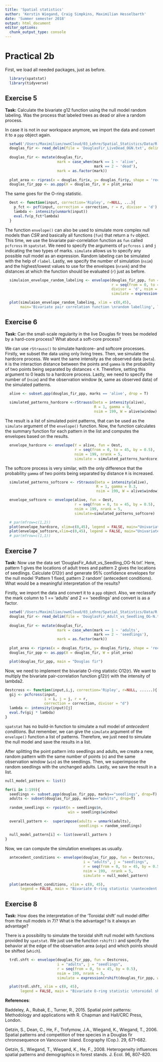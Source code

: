 ```yaml
---
title: 'Spatial statistics'	
author: 'Kerstin Wiegand, Craig Simpkins, Maximilian Hesselbarth'	
date: 'Summer semester 2018'	
output: html_document
editor_options: 
  chunk_output_type: console
---
```

# Practical 2b

First, we load all needed packages, just as before.

```r
  library(spatstat)
  library(tidyverse)
```

## Exercise 5 
__Task:__ Calculate the bivariate g12 function using the null model random labeling. Was the process that labeled trees as dead or alive a random process. 

In case it is not in our workspace anymore, we import the data and convert it to a `ppp` object again.

```r
  setwd('/Users/Maximilian/ownCloud/03_Lehre/Spatial_Statistics/Data/R')
  douglas_fir <- read_delim(file = 'DouglasFir_LiveDead_OGN.txt', delim = ';')
  
  douglas_fir <- mutate(douglas_fir,
                        mark = case_when(mark == 1 ~ 'alive',
                                         mark == 2 ~ 'dead'),
                        mark = as.factor(mark))
  
  plot_area <- ripras(x = douglas_fir$x, y= douglas_fir$y, shape = 'rectangle')
  douglas_fir_ppp <- as.ppp(X = douglas_fir, W = plot_area)
```

The same goes for the O-ring statistic.

```r
  Oest <- function(input, correction='Ripley', r=NULL, ...){
    p_fct <- pcf(input, correction = correction, r = r, divisor = 'd')
    lambda <- intensity(unmark(input))
    eval.fv(p_fct*lambda)
  }
```

The function `envelope()` can also be used to simulate more complex null models than _CSR_ and basically all functions (`fun`) that return a `fv` object. This time, we use the bivariate pair-correlation function as `fun` called `pcfcross` in `spatstat`. We need to specify the arguments of `pcfcross` `i` and `j` indicating the two types of marks. `simulate` allows us to specify any possible null model as an expression. Random labeling can be simulated with the help of `rlabel`. Lastly, we specify the number of simulation (`nsim`) and the highest/lowest values to use for the envelopes (`nrank`) and the distances at which the function should be evaluated (`r`) just as before.

```r
  simulaion_envelope_random_labeling <- envelope(douglas_fir_ppp, fun = pcfcross, i = 'alive', j = 'dead', 
                                                 r = seq(from = 0, to = 45, by = 0.5),
                                                 divisor = 'd', nsim = 199, nrank = 5,
                                                 simulate = expression(rlabel(douglas_fir_ppp)))
```

```r
  plot(simulaion_envelope_random_labeling, xlim = c(0,45), 
       main='Bivariate pair correlation function \nrandom labelling', legend = FALSE)
```

## Exercise 6
__Task:__ Can the small-scale regularity in the live Douglas fir trees be modeled by a hard-core process? What about a soft-core process?

We can use `rStrauss()` to simulate hardcore- and softcore processes. Firstly, we subset the data using only living trees. Then, we simulate the hardcore process. We want the same intensity as the observed data (`beta`). `R` is the interaction distance between the points and `gamma` is the probability of two points being separated by distances < `R`. Therefore, setting this argument to 0 leads to a hardcore process. Lastly, we need to specify the number of (`nsim`) and the observation window (`W`, same as observed data) of the simulated patterns.

```r
  alive <- subset.ppp(douglas_fir_ppp, marks == 'alive', drop = T)
  
  simulated_patterns_hardcore <-rStrauss(beta = intensity(alive),
                                         R = 1, gamma = 0, 
                                         nsim = 199, W = alive$window)
```

The result is a list of simulated point patterns, that can be used as the `simulate` argument of the `envelope()` function. Now, the function calculates the summary function for each pattern in the list and computes the envelopes based on the results.

```r
  envelope_hardcore <- envelope(Y = alive, fun = Oest, 
                                r = seq(from = 0, to = 45, by = 0.5),
                                nsim = 199, nrank = 5,
                                simulate = simulated_patterns_hardcore)
```

The softcore process is very similar, with the only difference that the probability `gamma` of two points being separated by distance `R` is increased.

```r
  simulated_patterns_softcore <- rStrauss(beta = intensity(alive),
                                          R = 1, gamma = 0.3, 
                                          nsim = 199, W = alive$window)

  envelope_softcore <- envelope(alive, fun = Oest,
                                r = seq(from = 0, to = 45, by = 0.5),
                                nsim = 199, nrank = 5,
                                simulate=simulated_patterns_softcore)
```

```r
  # par(mfrow=c(1,2))
  plot(envelope_hardcore, xlim=c(0,45), legend = FALSE, main="Univariate O-ring statistic \nhard-core process")
  plot(envelope_softcore,xlim=c(0,45), legend = FALSE, main="Univariate O-ring statistic \nsoft-core process")
  # par(mfrow=c(1,1))
```

## Exercise 7 
__Task:__ Now use the data set 'DouglasFir_Adult_vs_Seedling_OG-N.txt'. Here, pattern 1 gives the locations of adult trees and pattern 2 gives the locations of seedlings. Calculate O12(r) and generate 95% confidence envelopes for the null model 'Pattern 1 fixed, pattern 2 random' (antecedent conditions). What would be a meaningful interpretation of the results?

Firstly, we import the data and convert it to a `ppp` object. Also, we reclassify the mark column to 1 == 'adults' and 2 == 'seedlings' and convert is as a factor. 

```r
  setwd('/Users/Maximilian/ownCloud/03_Lehre/Spatial_Statistics/Data/R')
  douglas_fir <- read_delim(file = 'DouglasFir_Adult_vs_Seedling_OG-N.txt', delim = ';')
  
  douglas_fir <- mutate(douglas_fir,
                        mark = case_when(mark == 1 ~ 'adults',
                                         mark == 2 ~ 'seedlings'),
                        mark = as.factor(mark))
  
  plot_area <- ripras(x = douglas_fir$x, y= douglas_fir$y, shape = 'rectangle')
  douglas_fir_ppp <- as.ppp(X = douglas_fir, W = plot_area)
```

```r
  plot(douglas_fir_ppp, main = "Douglas fir")
```

Now, we need to implement the bivariate O-ring statistic O12(r). We want to multiply the bivariate pair-correlation function g12(r) with the intensity of lambda2.

```r
Oestcross <- function(input,i,j, correction='Ripley', r=NULL, ......){
  gij <- pcfcross(input, 
                  i = i, j = j, r = r,
                  correction = correction, divisor = "d")
  lambda <- intensity(input)[j]
  eval.fv(gij * lambda)
}
```

`spatstat` has no build-in function to simulate a null model of _antecedent conditions_. But remember, we can give the `simulate` argument of the `envelope()` function a list of patterns. Therefore, we just need to simulate the null model and save the results in a list. 

After splitting the point pattern into seedlings and adults, we create a new, random pattern with the same number of points (`n`) and the same observation window (`win`) as the seedlings. Then, we superimpose the random seedlings with the unchanged adults. Lastly, we save the result in a list.

```r
null_model_pattern <- list()

for(i in 1:199){
  seedlings <- subset.ppp(douglas_fir_ppp, marks=="seedlings", drop=T)
  adults <- subset(douglas_fir_ppp, marks=="adults", drop=T)
  
  random_seedlings <- rpoint(n = seedlings$n,
                             win = seedlings$window)
  
  overall_pattern <-  superimpose(adults = unmark(adults),
                                  seedlings = random_seedlings)
  
  null_model_pattern[i] <- list(overall_pattern )
}
```
Now, we can compute the simulation envelopes as usually.

```r
  antecedent_conditions <- envelope(douglas_fir_ppp, fun = Oestcross, 
                                    i = "adults", j = "seedlings",
                                    r = seq(from = 0, to = 45, by = 0.5),
                                    nsim = 199,  nrank = 5,
                                    simulate = null_model_pattern)
```

```r
  plot(antecedent_conditions, xlim = c(0, 45),
       legend = FALSE, main = "Bivariate O-ring statistic \nantecedent conditions")
```

## Exercise 8
__Task:__ How does the interpretation of the 'Toroidal shift' null model differ from the null models in 7)? What is the advantage? Is it always an advantage?

There is a possibility to simulate the toroidal shift null model with functions provided by `spatstat`. We just use the function `rshift()` and specify the behavior at the edge of the observation area (`edge`) and which points should be shifted (`which`).

```r
  trdl.shft <- envelope(douglas_fir_ppp, fun = Oestcross, 
                        i = "adults", j = "seedlings",
                        r = seq(from = 0, to = 45, by = 0.5),
                        nsim = 199, nrank = 5,
                        simulate = expression(rshift(douglas_fir_ppp, which="seedlings", edge="torus")))
```
```r
  plot(trdl.shft, xlim = c(0, 45), 
       legend = FALSE, main = "Bivariate O-ring statistic \ntoroidal shift")
```

__References__:

Baddeley, A., Rubak, E., Turner, R., 2015. Spatial point patterns: Methodology and applications with R. Chapman and Hall/CRC Press, London.

Getzin, S., Dean, C., He, F., Trofymow, J.A., Wiegand, K., Wiegand, T., 2006. Spatial patterns and competition of tree species in a Douglas fir chronosequence on Vancouver Island. Ecography (Cop.). 29, 671–682.

Getzin, S., Wiegand, T., Wiegand, K., He, F., 2008. Heterogeneity influences spatial patterns and demographics in forest stands. J. Ecol. 96, 807–820.
